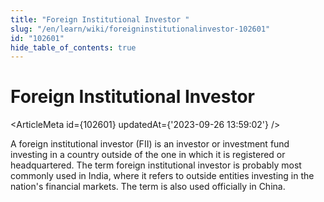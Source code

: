 ```yaml
---
title: "Foreign Institutional Investor "
slug: "/en/learn/wiki/foreigninstitutionalinvestor-102601"
id: "102601"
hide_table_of_contents: true
---
```



# Foreign Institutional Investor 

<ArticleMeta id={102601} updatedAt={'2023-09-26 13:59:02'} />
<div className='border-solid border-b border-t-0 my-4 border-[var(--ifm-color-gray-300)]' />

A foreign institutional investor (FII) is an investor or investment fund investing in a country outside of the one in which it is registered or headquartered. The term foreign institutional investor is probably most commonly used in India, where it refers to outside entities investing in the nation's financial markets. The term is also used officially in China.
